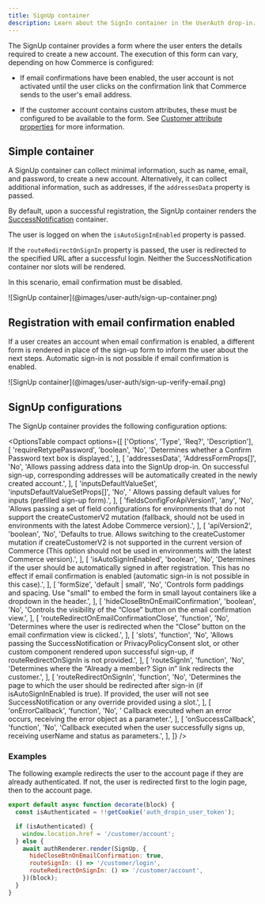```yaml
---
title: SignUp container
description: Learn about the SignIn container in the UserAuth drop-in.
---
```



The SignUp container provides a form where the user enters the details required to create a new account. The execution of this form can vary, depending on how Commerce is configured:

- If email confirmations have been enabled, the user account is not activated until the user clicks on the confirmation link that Commerce sends to the user's email address.

- If the customer account contains custom attributes, these must be configured to be available to the form. See [Customer attribute properties](https://experienceleague.adobe.com/en/docs/commerce-admin/customers/customer-accounts/attributes/attribute-properties) for more information.

## Simple container

A SignUp container can collect minimal information, such as name, email, and password, to create a new account. Alternatively, it can collect additional information, such as addresses, if the `addressesData` property is passed.

By default, upon a successful registration, the SignUp container renders the [SuccessNotification](https://experienceleague.adobe.com/developer/commerce/storefront/dropins/user-auth/containers/success-notification/) container.

The user is logged on when the `isAutoSignInEnabled` property is passed.

If the `routeRedirectOnSignIn` property is passed, the user is redirected to the specified URL after a successful login. Neither the SuccessNotification container nor slots will be rendered.

In this scenario, email confirmation must be disabled.

<Diagram caption="SignIn standard login container">
  ![SignUp container](@images/user-auth/sign-up-container.png)
</Diagram>

## Registration with email confirmation enabled

If a user creates an account when email confirmation is enabled, a different form is rendered in place of the sign-up form to inform the user about the next steps. Automatic sign-in is not possible if email confirmation is enabled.

<Diagram caption="SignIn standard login container">
  ![SignUp container](@images/user-auth/sign-up-verify-email.png)
</Diagram>

## SignUp configurations

The SignUp container provides the following configuration options:

<OptionsTable
  compact
  options={[
    ['Options', 'Type', 'Req?', 'Description'],
    [
      'requireRetypePassword',
      'boolean',
      'No',
      'Determines whether a Confirm Password text box is displayed.',
    ],
    [
      'addressesData',
      'AddressFormProps[]',
      'No',
      'Allows passing address data into the SignUp drop-in. On successful sign-up, corresponding addresses will be automatically created in the newly created account.',
    ],
    [
      'inputsDefaultValueSet',
      'inputsDefaultValueSetProps[]',
      'No',
      ' Allows passing default values for inputs (prefilled sign-up form).',
    ],
    [
      'fieldsConfigForApiVersion1',
      'any',
      'No',
      'Allows passing a set of field configurations for environments that do not support the createCustomerV2 mutation (fallback, should not be used in environments with the latest Adobe Commerce version).',
    ],
    [
      'apiVersion2',
      'boolean',
      'No',
      'Defaults to true. Allows switching to the createCustomer mutation if createCustomerV2 is not supported in the current version of Commerce (This option should not be used in environments with the latest Commerce version).',
    ],
    [
      'isAutoSignInEnabled',
      'boolean',
      'No',
      'Determines if the user should be automatically signed in after registration. This has no effect if email confirmation is enabled (automatic sign-in is not possible in this case).',
    ],
    [
      'formSize',
      'default | small',
      'No',
      'Controls form paddings and spacing. Use "small" to embed the form in small layout containers like a dropdown in the header.',
    ],
    [
      'hideCloseBtnOnEmailConfirmation',
      'boolean',
      'No',
      'Controls the visibility of the “Close” button on the email confirmation view.',
    ],
    [
      'routeRedirectOnEmailConfirmationClose',
      'function',
      'No',
      'Determines where the user is redirected when the “Close” button on the email confirmation view is clicked.',
    ],
    [
      'slots',
      'function',
      'No',
      'Allows passing the SuccessNotification or PrivacyPolicyConsent slot,  or other custom component rendered upon successful sign-up, if routeRedirectOnSignIn is not provided.',
    ],
    [
      'routeSignIn',
      'function',
      'No',
      'Determines where the “Already a member? Sign in” link redirects the customer.',
    ],
    [
      'routeRedirectOnSignIn',
      'function',
      'No',
      'Determines the page to which the user should be redirected after sign-in (if isAutoSignInEnabled is true). If provided, the user will not see SuccessNotification or any override provided using a slot.',
    ],
    [
      'onErrorCallback',
      'function',
      'No',
      ' Callback executed when an error occurs, receiving the error object as a parameter.',
    ],
    [
      'onSuccessCallback',
      'function',
      'No',
      'Callback executed when the user successfully signs up, receiving userName and status as parameters.',
    ],
  ]}
/>

### Examples

The following example redirects the user to the account page if they are already authenticated. If not, the user is redirected first to the login page, then to the account page.

```javascript
export default async function decorate(block) {
  const isAuthenticated = !!getCookie('auth_dropin_user_token');

  if (isAuthenticated) {
    window.location.href = '/customer/account';
  } else {
    await authRenderer.render(SignUp, {
      hideCloseBtnOnEmailConfirmation: true,
      routeSignIn: () => '/customer/login',
      routeRedirectOnSignIn: () => '/customer/account',
    })(block);
  }
}
```
